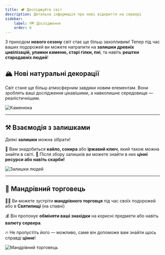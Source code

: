 ```yaml
---
title: 🏕️ Досліджуйте світ
description: Детальна інформація про нові відкриття на сервері
sidebar:
    label: 🗺️ Дослідження
    order: 6
---
```



З приходом **нового сезону** світ стає ще більш захопливим! Тепер під час ваших подорожей ви можете натрапити на **залишки древніх цивілізацій, уламки каменю, старі гілки, пні**, та навіть **рештки стародавніх людей**!

## 🏔️ Нові натуральні декорації

Світ стане ще більш атмосферним завдяки новим елементам. Вони зроблять ваші дослідження цікавішими, а навколишнє середовище — реалістичнішим.

<p align={"center"}>
    <img src={stone.src} width={"80%"} align alt="Каменюка"/>
</p>

---

## ⚒️ Взаємодія з залишками

Деякі **залишки** можна зібрати!

🔹 Вам знадобиться **кайло, сокира** або **іржавий ключ**, який також можна знайти в світі.
🔹 Після збору залишків ви можете знайти в них **цінні ресурси або навіть скарби!**

<p align={"center"}>
    <img src={skeletons.src} width={"80%"} align alt="Залишки людей"/>
</p>

---

## 🧳 Мандрівний торговець

🚶‍♂️ Ви можете зустріти **мандрівного торговця** під час своїх подорожей або в **Святилищі** (на спавні)

💰 Він пропонує **обміняти ваші знахідки** на корисні предмети або навіть **валюту сервера**.

🔥 Не пропустіть його — можливо, саме він допоможе вам знайти щось справді **цінне**!

<p align={"center"}>
    <img src={trader.src} width={"80%"} align alt="Мандрівний торговець"/>
</p>
